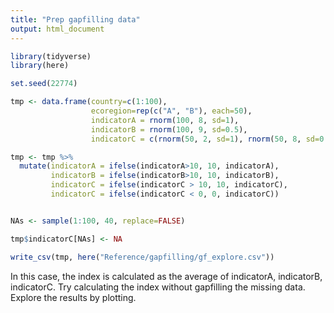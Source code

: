 ```yaml
---
title: "Prep gapfilling data"
output: html_document
---
```


```r
library(tidyverse)
library(here)

set.seed(22774)

tmp <- data.frame(country=c(1:100), 
                  ecoregion=rep(c("A", "B"), each=50), 
                  indicatorA = rnorm(100, 8, sd=1), 
                  indicatorB = rnorm(100, 9, sd=0.5),
                  indicatorC = c(rnorm(50, 2, sd=1), rnorm(50, 8, sd=0.5)))

tmp <- tmp %>%
  mutate(indicatorA = ifelse(indicatorA>10, 10, indicatorA),
         indicatorB = ifelse(indicatorB>10, 10, indicatorB),
         indicatorC = ifelse(indicatorC > 10, 10, indicatorC),
         indicatorC = ifelse(indicatorC < 0, 0, indicatorC))


NAs <- sample(1:100, 40, replace=FALSE)

tmp$indicatorC[NAs] <- NA

write_csv(tmp, here("Reference/gapfilling/gf_explore.csv"))

```

In this case, the index is calculated as the average of indicatorA, indicatorB, indicatorC.
Try calculating the index without gapfilling the missing data. Explore the results by plotting.

```r


```